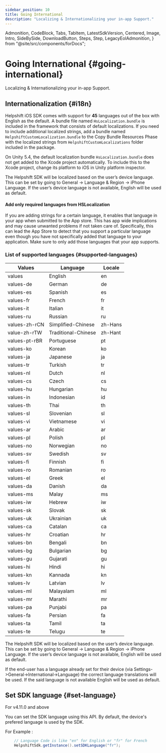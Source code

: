 ```yaml
---
sidebar_position: 10
title: Going International
description: "Localizing & Internationalizing your in-app Support."
---
```


  Admonition,
  CodeBlock,
  Tabs,
  TabItem,
  LatestSdkVersion,
  Centered,
  Image,
  Intro,
  SideBySide,
  DownloadButton,
  Steps,
  Step,
  LegacyEolAdmonition,
} from "@site/src/components/forDocs";

<LegacyEolAdmonition />

# Going International {#going-international}

<Intro>

Localizing & Internationalizing your in-app Support.

</Intro>

## Internationalization {#i18n}

Helpshift iOS SDK comes with support for **45** languages out of the box with English as the default. A bundle file named `HsLocalization.bundle` is included in the framework that consists of default localizations. If you need to include additional localized strings, add a bundle named `HelpshiftCustomLocalization.bundle` to the Copy Bundle Resources Phase with the localized strings from `HelpshiftCustomLocalizations` folder included in the package.

<Admonition type="info" title="Note">

On Unity 5.4, the default localization bundle `HsLocalization.bundle` does not get added to the Xcode project automatically. To include this to the Xcode project, change its platform to iOS in Unity platform inspector.

</Admonition>

The Helpshift SDK will be localized based on the user’s device language. This can be set by going to General → Language & Region → iPhone Language. If the user’s device language is not available, English will be used as default.

<Admonition type="danger" title="Important">

#### Add only required languages from HSLocalization

If you are adding strings for a certain language, it enables that language in your app when submitted to the App store.
This has app wide implications and may cause unwanted problems if not taken care of.
Specifically, this can lead the App Store to detect that you support a particular language even
though you have not specifically added that language to your application.
Make sure to only add those languages that your app supports.

</Admonition>

### List of supported languages {#supported-languages}

| Values        | Language            | Locale  |
| ------------- | ------------------- | ------- |
| values        | English             | en      |
| values-de     | German              | de      |
| values-es     | Spanish             | es      |
| values-fr     | French              | fr      |
| values-it     | Italian             | it      |
| values-ru     | Russian             | ru      |
| values-zh-rCN | Simplified-Chinese  | zh-Hans |
| value-zh-rTW  | Traditional-Chinese | zh-Hant |
| values-pt-rBR | Portuguese          | pt      |
| values-ko     | Korean              | ko      |
| values-ja     | Japanese            | ja      |
| values-tr     | Turkish             | tr      |
| values-nl     | Dutch               | nl      |
| values-cs     | Czech               | cs      |
| values-hu     | Hungarian           | hu      |
| values-in     | Indonesian          | id      |
| values-th     | Thai                | th      |
| values-sl     | Slovenian           | sl      |
| values-vi     | Vietnamese          | vi      |
| values-ar     | Arabic              | ar      |
| values-pl     | Polish              | pl      |
| values-no     | Norwegian           | no      |
| values-sv     | Swedish             | sv      |
| values-fi     | Finnish             | fi      |
| values-ro     | Romanian            | ro      |
| values-el     | Greek               | el      |
| values-da     | Danish              | da      |
| values-ms     | Malay               | ms      |
| values-iw     | Hebrew              | iw      |
| values-sk     | Slovak              | sk      |
| values-uk     | Ukrainian           | uk      |
| values-ca     | Catalan             | ca      |
| values-hr     | Croatian            | hr      |
| values-bn     | Bengali             | bn      |
| values-bg     | Bulgarian           | bg      |
| values-gu     | Gujarati            | gu      |
| values-hi     | Hindi               | hi      |
| values-kn     | Kannada             | kn      |
| values-lv     | Latvian             | lv      |
| values-ml     | Malayalam           | ml      |
| values-mr     | Marathi             | mr      |
| values-pa     | Punjabi             | pa      |
| values-fa     | Persian             | fa      |
| values-ta     | Tamil               | ta      |
| values-te     | Telugu              | te      |

The Helpshift SDK will be localized based on the user’s device language. This can be set by going to General → Language & Region → iPhone Language. If the user’s device language is not available, English will be used as default.

If the end-user has a language already set for their device (via
Settings->General->International->Language) the correct language
translations will be used. If the said language is not available English
will be used as default.

## Set SDK language {#set-language}

<Admonition type="info" title="Note">

For v4.11.0 and above

</Admonition>

You can set the SDK language using this API.
By default, the device's prefered language is used by the SDK.

For Example :

```csharp
	// Language Code is like "en" for English or "fr" for French
	HelpshiftSdk.getInstance().setSDKLanguage("fr");
```
